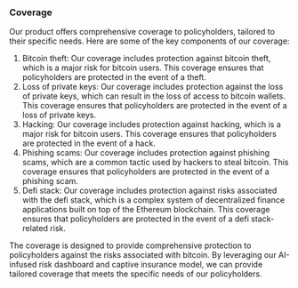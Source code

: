 ### Coverage

Our product offers comprehensive coverage to policyholders, tailored to their specific needs. Here are some of the key components of our coverage:

1. Bitcoin theft: Our coverage includes protection against bitcoin theft, which is a major risk for bitcoin users. This coverage ensures that policyholders are protected in the event of a theft.
2. Loss of private keys: Our coverage includes protection against the loss of private keys, which can result in the loss of access to bitcoin wallets. This coverage ensures that policyholders are protected in the event of a loss of private keys.
3. Hacking: Our coverage includes protection against hacking, which is a major risk for bitcoin users. This coverage ensures that policyholders are protected in the event of a hack.
4. Phishing scams: Our coverage includes protection against phishing scams, which are a common tactic used by hackers to steal bitcoin. This coverage ensures that policyholders are protected in the event of a phishing scam.
5. Defi stack: Our coverage includes protection against risks associated with the defi stack, which is a complex system of decentralized finance applications built on top of the Ethereum blockchain. This coverage ensures that policyholders are protected in the event of a defi stack-related risk.

The coverage is designed to provide comprehensive protection to policyholders against the risks associated with bitcoin. By leveraging our AI-infused risk dashboard and captive insurance model, we can provide tailored coverage that meets the specific needs of our policyholders.
